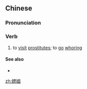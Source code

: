 ==Chinese==
{{zh-forms}}

===Pronunciation===
{{zh-pron
|m=piáochāng
|cat=v
}}

===Verb===
{{zh-verb}}

# to [[visit]] [[prostitutes]]; to [[go]] [[whoring]]

====See also====
* {{zh-l|嫖客}}

[[zh:嫖娼]]